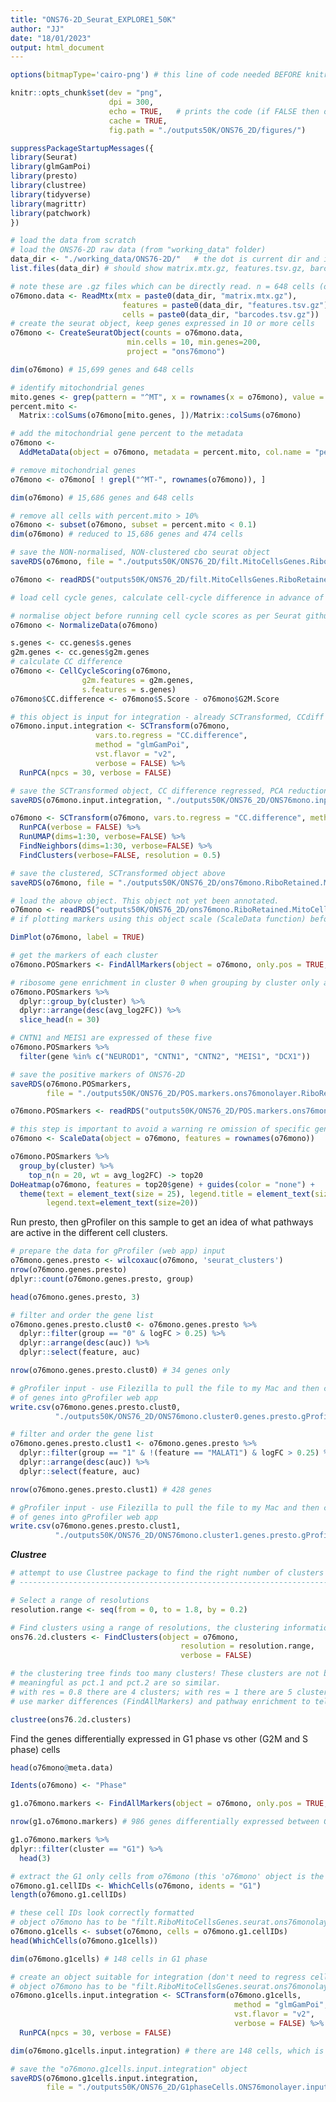 ```yaml
---
title: "ONS76-2D_Seurat_EXPLORE1_50K"
author: "JJ"
date: "18/01/2023"
output: html_document
---
```


```r
options(bitmapType='cairo-png') # this line of code needed BEFORE knitr code in chunk below
```

```r
knitr::opts_chunk$set(dev = "png",
                      dpi = 300,
                      echo = TRUE,   # prints the code (if FALSE then only code output is shown)
                      cache = TRUE,
                      fig.path = "./outputs50K/ONS76_2D/figures/")
```

```r
suppressPackageStartupMessages({
library(Seurat)
library(glmGamPoi)
library(presto)
library(clustree)
library(tidyverse)
library(magrittr)
library(patchwork)
})
```


```r
# load the data from scratch
# load the ONS76-2D raw data (from "working_data" folder)
data_dir <- "./working_data/ONS76-2D/"   # the dot is current dir and is essential!
list.files(data_dir) # should show matrix.mtx.gz, features.tsv.gz, barcodes.tsv.gz
```

```r
# note these are .gz files which can be directly read. n = 648 cells (o76mono.data)
o76mono.data <- ReadMtx(mtx = paste0(data_dir, "matrix.mtx.gz"),
                         features = paste0(data_dir, "features.tsv.gz"), 
                         cells = paste0(data_dir, "barcodes.tsv.gz"))
# create the seurat object, keep genes expressed in 10 or more cells
o76mono <- CreateSeuratObject(counts = o76mono.data,
                          min.cells = 10, min.genes=200,
                          project = "ons76mono")

dim(o76mono) # 15,699 genes and 648 cells
```

```r
# identify mitochondrial genes
mito.genes <- grep(pattern = "^MT", x = rownames(x = o76mono), value = TRUE)
percent.mito <- 
  Matrix::colSums(o76mono[mito.genes, ])/Matrix::colSums(o76mono)

# add the mitochondrial gene percent to the metadata
o76mono <- 
  AddMetaData(object = o76mono, metadata = percent.mito, col.name = "percent.mito")

# remove mitochondrial genes 
o76mono <- o76mono[ ! grepl("^MT-", rownames(o76mono)), ]

dim(o76mono) # 15,686 genes and 648 cells
```

```r
# remove all cells with percent.mito > 10%
o76mono <- subset(o76mono, subset = percent.mito < 0.1)
dim(o76mono) # reduced to 15,686 genes and 474 cells
```

```r
# save the NON-normalised, NON-clustered cbo seurat object
saveRDS(o76mono, file = "./outputs50K/ONS76_2D/filt.MitoCellsGenes.RiboRetained.seurat.ons76monolayer.rds")
```

```r
o76mono <- readRDS("outputs50K/ONS76_2D/filt.MitoCellsGenes.RiboRetained.seurat.ons76monolayer.rds")
```

```r
# load cell cycle genes, calculate cell-cycle difference in advance of regressing out CC difference

# normalise object before running cell cycle scores as per Seurat github issue: https://github.com/satijalab/seurat/issues/1679
o76mono <- NormalizeData(o76mono)

s.genes <- cc.genes$s.genes
g2m.genes <- cc.genes$g2m.genes
# calculate CC difference
o76mono <- CellCycleScoring(o76mono,
                g2m.features = g2m.genes,
                s.features = s.genes)
o76mono$CC.difference <- o76mono$S.Score - o76mono$G2M.Score
```

```r
# this object is input for integration - already SCTransformed, CCdiff regressed, and RunPCA()
o76mono.input.integration <- SCTransform(o76mono, 
                   vars.to.regress = "CC.difference",
                   method = "glmGamPoi",
                   vst.flavor = "v2",
                   verbose = FALSE) %>% 
  RunPCA(npcs = 30, verbose = FALSE)
```

```r
# save the SCTransformed object, CC difference regressed, PCA reduction, as input for integrated workflow
saveRDS(o76mono.input.integration, "./outputs50K/ONS76_2D/ONS76mono.inputIntegration.RiboRetained.SCTransformed.CCdiffRegressed.PCA.unclustered.rds")
```

```r
o76mono <- SCTransform(o76mono, vars.to.regress = "CC.difference", method = "glmGamPoi", verbose = FALSE) %>% 
  RunPCA(verbose = FALSE) %>% 
  RunUMAP(dims=1:30, verbose=FALSE) %>% 
  FindNeighbors(dims=1:30, verbose=FALSE) %>% 
  FindClusters(verbose=FALSE, resolution = 0.5)
```

```r
# save the clustered, SCTransformed object above
saveRDS(o76mono, file = "./outputs50K/ONS76_2D/ons76mono.RiboRetained.MitoCellsGenesFilt.SCT.clustered.CCdiffRegressed.rds")
```

```r
# load the above object. This object not yet been annotated.
o76mono <- readRDS("outputs50K/ONS76_2D/ons76mono.RiboRetained.MitoCellsGenesFilt.SCT.clustered.CCdiffRegressed.rds")
# if plotting markers using this object scale (ScaleData function) before plotting genes of interest
```

```r
DimPlot(o76mono, label = TRUE)
```

```r
# get the markers of each cluster
o76mono.POSmarkers <- FindAllMarkers(object = o76mono, only.pos = TRUE, min.pct = 0.25, logfc.threshold = 0.25)
```

```r
# ribosome gene enrichment in cluster 0 when grouping by cluster only and leaving out '..arrange..'
o76mono.POSmarkers %>% 
  dplyr::group_by(cluster) %>%
  dplyr::arrange(desc(avg_log2FC)) %>% 
  slice_head(n = 30)
```

```r
# CNTN1 and MEIS1 are expressed of these five
o76mono.POSmarkers %>%
  filter(gene %in% c("NEUROD1", "CNTN1", "CNTN2", "MEIS1", "DCX1"))
```

```r
# save the positive markers of ONS76-2D
saveRDS(o76mono.POSmarkers, 
        file = "./outputs50K/ONS76_2D/POS.markers.ons76monolayer.RiboRetained.SCT.clustered.rds")
```

```r
o76mono.POSmarkers <- readRDS("outputs50K/ONS76_2D/POS.markers.ons76monolayer.RiboRetained.SCT.clustered.rds")
```


```r
# this step is important to avoid a warning re omission of specific genes of interest in the top 20 list of markers from the scale data slot: https://github.com/satijalab/seurat/issues/1369
o76mono <- ScaleData(object = o76mono, features = rownames(o76mono)) 
```

```r
o76mono.POSmarkers %>% 
  group_by(cluster) %>%
    top_n(n = 20, wt = avg_log2FC) -> top20
DoHeatmap(o76mono, features = top20$gene) + guides(color = "none") +
  theme(text = element_text(size = 25), legend.title = element_text(size=20), 
        legend.text=element_text(size=20)) 
```

Run presto, then gProfiler on this sample to get an idea of what pathways are active in the different cell clusters.

```r
# prepare the data for gProfiler (web app) input
o76mono.genes.presto <- wilcoxauc(o76mono, 'seurat_clusters')
nrow(o76mono.genes.presto)
dplyr::count(o76mono.genes.presto, group)
```

```r
head(o76mono.genes.presto, 3)
```

```r
# filter and order the gene list
o76mono.genes.presto.clust0 <- o76mono.genes.presto %>% 
  dplyr::filter(group == "0" & logFC > 0.25) %>%
  dplyr::arrange(desc(auc)) %>% 
  dplyr::select(feature, auc)

nrow(o76mono.genes.presto.clust0) # 34 genes only
```

```r
# gProfiler input - use Filezilla to pull the file to my Mac and then copy and paste the ordered list
# of genes into gProfiler web app
write.csv(o76mono.genes.presto.clust0, 
          "./outputs50K/ONS76_2D/ONS76mono.cluster0.genes.presto.gProfilerInput.csv", quote = F)
```

```r
# filter and order the gene list
o76mono.genes.presto.clust1 <- o76mono.genes.presto %>% 
  dplyr::filter(group == "1" & !(feature == "MALAT1") & logFC > 0.25) %>%
  dplyr::arrange(desc(auc)) %>% 
  dplyr::select(feature, auc)

nrow(o76mono.genes.presto.clust1) # 428 genes
```

```r
# gProfiler input - use Filezilla to pull the file to my Mac and then copy and paste the ordered list
# of genes into gProfiler web app
write.csv(o76mono.genes.presto.clust1, 
          "./outputs50K/ONS76_2D/ONS76mono.cluster1.genes.presto.gProfilerInput.csv", quote = F)
```


***Clustree***
```r
# attempt to use Clustree package to find the right number of clusters
# -----------------------------------------------------------------------------------------------

# Select a range of resolutions
resolution.range <- seq(from = 0, to = 1.8, by = 0.2)

# Find clusters using a range of resolutions, the clustering information is in the metadata slot
ons76.2d.clusters <- FindClusters(object = o76mono, 
                                      resolution = resolution.range,
                                      verbose = FALSE)
```

```r
# the clustering tree finds too many clusters! These clusters are not biologically
# meaningful as pct.1 and pct.2 are so similar.
# with res = 0.8 there are 4 clusters; with res = 1 there are 5 clusters.
# use marker differences (FindAllMarkers) and pathway enrichment to tell how many clusters have distinct enrichments. 

clustree(ons76.2d.clusters)
```

Find the genes differentially expressed in G1 phase vs other (G2M and S phase) cells

```r
head(o76mono@meta.data)
```

```r
Idents(o76mono) <- "Phase"
```

```r
g1.o76mono.markers <- FindAllMarkers(object = o76mono, only.pos = TRUE, min.pct = 0.25, logfc.threshold = 0.25)
```

```r
nrow(g1.o76mono.markers) # 986 genes differentially expressed between G1, G2M and S phases
```

```r
g1.o76mono.markers %>% 
dplyr::filter(cluster == "G1") %>% 
  head(3)
```


```r
# extract the G1 only cells from o76mono (this 'o76mono' object is the already CLUSTERED object)
o76mono.g1.cellIDs <- WhichCells(o76mono, idents = "G1")
length(o76mono.g1.cellIDs)
```

```r
# these cell IDs look correctly formatted
# object o76mono has to be "filt.RiboMitoCellsGenes.seurat.ons76monolayer.rds" above!
o76mono.g1cells <- subset(o76mono, cells = o76mono.g1.cellIDs)
head(WhichCells(o76mono.g1cells))
```

```r
dim(o76mono.g1cells) # 148 cells in G1 phase
```

```r
# create an object suitable for integration (don't need to regress cell cycle!)
# object o76mono has to be "filt.RiboMitoCellsGenes.seurat.ons76monolayer.rds" above!
o76mono.g1cells.input.integration <- SCTransform(o76mono.g1cells,
                                                  method = "glmGamPoi",
                                                  vst.flavor = "v2",
                                                  verbose = FALSE) %>% 
  RunPCA(npcs = 30, verbose = FALSE)
```

```r
dim(o76mono.g1cells.input.integration) # there are 148 cells, which is correct
```

```r
# save the "o76mono.g1cells.input.integration" object
saveRDS(o76mono.g1cells.input.integration, 
        file = "./outputs50K/ONS76_2D/G1phaseCells.ONS76monolayer.inputIntegration.RiboRetained.SCTransformed.PCA.unclustered.rds")
```















